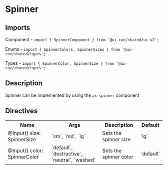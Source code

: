 
<Meta title="Wiki/Spinner" />

# Spinner

## Imports

Component - `import { SpinnerComponent } from '@ui-coe/shared/ui-v2';`

Enums - `import { SpinnerColors, SpinnerSizes } from '@ui-coe/shared/types';`

Types - `import { SpinnerColor, SpinnerSize } from '@ui-coe/shared/types';`

## Description

Spinner can be implemented by using the `ax-spinner` component

## Directives

<table>
  <tr>
    <th>Name</th>
    <th>Args</th>
    <th>Description</th>
    <th>Default</th>
  </tr>
  <tr>
    <td>@Input() size: SpinnerSize</td>
    <td>`sm`, `md`, `lg`</td>
    <td>Sets the spinner size</td>
    <td>`lg`</td>
  </tr>
  <tr>
    <td>@Input() color: SpinnerColor</td>
    <td>`default`, `destructive`, `neutral`, `washed`</td>
    <td>Sets the spinner color</td>
    <td>`default`</td>
  </tr>
</table>

